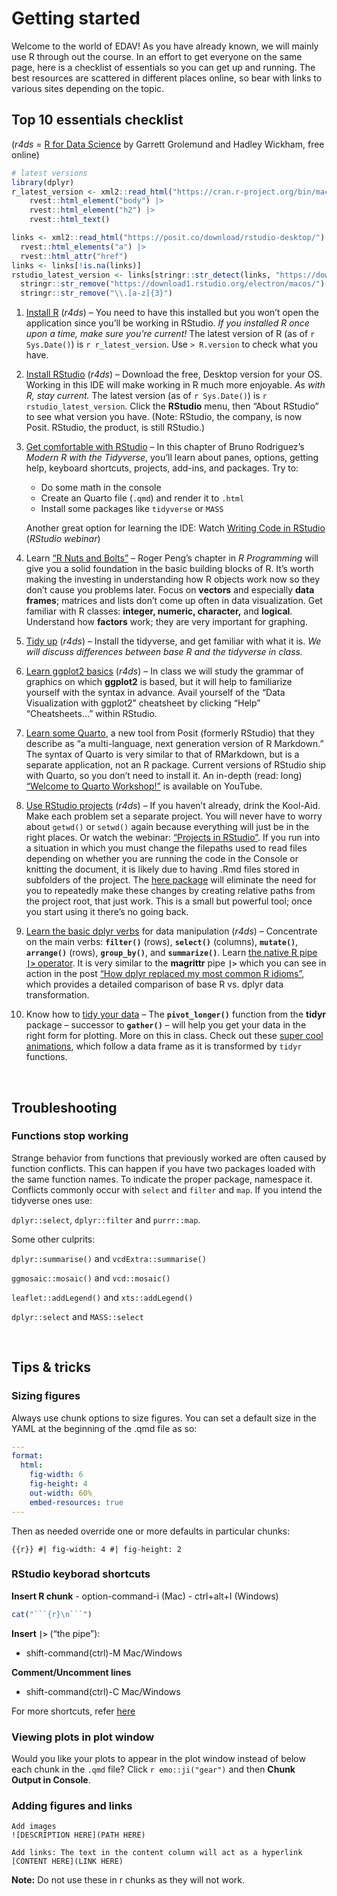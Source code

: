 # Getting started

Welcome to the world of EDAV! As you have already known, we will mainly use R through out the course. In an effort to get everyone on the same page, here is a checklist of essentials so you can get up and running. The best resources are scattered in different places online, so bear with links to various sites depending on the topic.

## Top 10 essentials checklist

(*r4ds* = [R for Data Science](https://r4ds.had.co.nz/) by Garrett Grolemund and Hadley Wickham, free online)

```r
# latest versions
library(dplyr)
r_latest_version <- xml2::read_html("https://cran.r-project.org/bin/macosx/") |>
    rvest::html_element("body") |> 
    rvest::html_element("h2") |>
    rvest::html_text()

links <- xml2::read_html("https://posit.co/download/rstudio-desktop/") |>
  rvest::html_elements("a") |>
  rvest::html_attr("href")
links <- links[!is.na(links)]
rstudio_latest_version <- links[stringr::str_detect(links, "https://download1.rstudio.org/electron/macos/")][1] |> 
  stringr::str_remove("https://download1.rstudio.org/electron/macos/") |> 
  stringr::str_remove("\\.[a-z]{3}")
```


1. [Install R](https://r4ds.had.co.nz/introduction.html#r){target="_blank"} (*r4ds*) -- You need to have this installed but you won't open the application since you'll be working in RStudio. *If you installed R once upon a time, make sure you're current!* The latest version of R (as of `r Sys.Date()`) is `r r_latest_version`. Use `> R.version` to check what you have.

2. [Install RStudio](https://r4ds.had.co.nz/introduction.html#rstudio){target="_blank"} (*r4ds*) -- Download the free, Desktop version for your OS. Working in this IDE will make working in R much more enjoyable. *As with R, stay current.* The latest version (as of `r Sys.Date()`) is `r rstudio_latest_version`. Click the **RStudio** menu, then "About RStudio" to see what version you have. (Note: RStudio, the company, is now Posit. RStudio, the product, is still RStudio.)

3. [Get comfortable with RStudio](https://b-rodrigues.github.io/modern_R/getting-to-know-rstudio.html){target="_blank"} -- In this chapter of Bruno Rodriguez's *Modern R with the Tidyverse*, you'll learn about panes, options, getting help, keyboard shortcuts, projects, add-ins, and packages. Try to:
    - Do some math in the console
    - Create an Quarto file (`.qmd`) and render it to `.html`
    - Install some packages like `tidyverse` or `MASS`

    Another great option for learning the IDE: Watch [Writing Code in RStudio](https://rstudio.com/resources/webinars/programming-part-1-writing-code-in-rstudio/){target="_blank"} (*RStudio webinar*)

4. Learn ["R Nuts and Bolts"](https://bookdown.org/rdpeng/rprogdatascience/r-nuts-and-bolts.html){target="_blank"} -- Roger Peng's chapter in *R Programming* will give you a solid foundation in the basic building blocks of R. It's worth making the investing in understanding how R objects work now so they don't cause you problems later. Focus on **vectors** and especially **data frames**; matrices and lists don't come up often in data visualization.  Get familiar with R classes: **integer, numeric, character,** and **logical**. Understand how **factors** work; they are very important for graphing.

5. [Tidy up](https://r4ds.had.co.nz/introduction.html#the-tidyverse){target=_blank} (*r4ds*) -- Install the tidyverse, and get familiar with what it is. *We will discuss differences between base R and the tidyverse in class.*

6. [Learn ggplot2 basics](https://r4ds.had.co.nz/data-visualisation.html){target="_blank"} (*r4ds*) -- In class we will study the grammar of graphics on which **ggplot2** is based, but it will help to familiarize yourself with the syntax in advance. Avail yourself of the "Data Visualization with ggplot2" cheatsheet by clicking "Help" "Cheatsheets..." within RStudio.

7. [Learn some Quarto](https://quarto.org/docs/computations/r.html){target="_blank"}, a new tool from Posit (formerly RStudio) that they describe as "a multi-language, next generation version of R Markdown." The syntax of Quarto is very similar to that of RMarkdown, but is a separate application, not an R package. Current versions of RStudio ship with Quarto, so you don't need to install it. An in-depth (read: long) ["Welcome to Quarto Workshop!"](https://www.youtube.com/watch?v=yvi5uXQMvu4){target="_blank"} is available on YouTube.

8. [Use RStudio projects](https://r4ds.had.co.nz/workflow-projects.html){target="_blank"} (*r4ds*) -- If you haven't already, drink the Kool-Aid. Make each problem set a separate project. You will never have to worry about `getwd()` or `setwd()` again because everything will just be in the right places. Or watch the webinar: ["Projects in RStudio"](https://resources.rstudio.com/wistia-rstudio-essentials-2/rstudioessentialsmanagingpart1-2){target="_blank"}. If you run into a situation in which you must change the filepaths used to read files depending on whether you are running the code in the Console or knitting the document, it is likely due to having .Rmd files stored in subfolders of the project. The [here package](https://here.r-lib.org/) will eliminate the need for you to repeatedly make these changes by creating relative paths from the project root, that just work. This is a small but powerful tool; once you start using it there's no going back.

9. [Learn the basic dplyr verbs](https://r4ds.had.co.nz/transform.html){target="_blank"} for data manipulation (*r4ds*) -- Concentrate on the main verbs: **`filter()`** (rows), **`select()`** (columns), **`mutate()`**, **`arrange()`** (rows), **`group_by()`**, and **`summarize()`**. Learn [the native R pipe **`|>`** operator](https://www.tidyverse.org/blog/2023/04/base-vs-magrittr-pipe/). It is very similar to the **magrittr** pipe **`|>`** which you can see in action in the post ["How dplyr replaced my most common R idioms"](https://www.r-bloggers.com/2014/02/how-dplyr-replaced-my-most-common-r-idioms/), which provides a detailed comparison of base R vs. dplyr data transformation.

10. Know how to [tidy your data](https://r4ds.had.co.nz/tidy-data.html){target="_blank"} -- The **`pivot_longer()`** function from the **tidyr** package -- successor to **`gather()`** -- will help you get your data in the right form for plotting.  More on this in class. Check out these [super cool animations](https://github.com/gadenbuie/tidyexplain?tab=readme-ov-file#semi-join){target="_blank"}, which follow a data frame as it is transformed by `tidyr` functions.

<br>

## Troubleshooting

### Functions stop working

Strange behavior from functions that previously worked are often caused by function conflicts. This can happen if you have two packages loaded with the same function names. To indicate the proper package, namespace it. Conflicts commonly occur with `select` and `filter` and `map`. If you intend the tidyverse ones use:

`dplyr::select`, `dplyr::filter` and `purrr::map`.

Some other culprits:

`dplyr::summarise()` and `vcdExtra::summarise()`

`ggmosaic::mosaic()` and `vcd::mosaic()`

`leaflet::addLegend()` and `xts::addLegend()`

`dplyr::select` and `MASS::select`

<br>

## Tips & tricks

### Sizing figures

Always use chunk options to size figures.  You can set a default size in the YAML at the beginning of the .qmd file as so:

``` yaml
---
format:
  html:
    fig-width: 6
    fig-height: 4
    out-width: 60%
    embed-resources: true
---
```

Then as needed override one or more defaults in particular chunks:


```{{r}}
#| fig-width: 4
#| fig-height: 2
```

### RStudio keyborad shortcuts

**Insert R chunk**
- option-command-i  (Mac) - ctrl+alt+I  (Windows)

```r
cat("```{r}\n```")
```

**Insert `|>`**   ("the pipe"):

- shift-command(ctrl)-M  Mac/Windows

**Comment/Uncomment lines**

- shift-command(ctrl)-C Mac/Windows


For more shortcuts, refer [here](https://support.rstudio.com/hc/en-us/articles/200711853-Keyboard-Shortcuts-in-the-RStudio-IDE)

### Viewing plots in plot window

Would you like your plots to appear in the plot window instead of below each chunk in the `.qmd` file? Click `r emo::ji("gear")` and then  <i class="fas fa-check"></i> **Chunk Output in Console**.

### Adding figures and links

```
Add images
![DESCRIPTION HERE](PATH HERE)

Add links: The text in the content column will act as a hyperlink
[CONTENT HERE](LINK HERE)   
```

**Note:** Do not use these in r chunks as they will not work.


